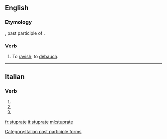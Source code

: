 ==English==

===Etymology===
{{etyl|la|en}} {{lena}} {{m|la|stupratus}}, past participle of {{m|la|stuprare||to ravish}}.

===Verb===
{{en-verb|stuprat}}

# {{lb|en|transitive|archaic}} To [[ravish]]; to [[debauch]].
#: {{rfquotek|Heywood}}

{{Webster 1913}}

----

==Italian==

===Verb===
{{head|it|verb form}}

# {{inflection of|stuprare||2|p|pres|indc|lang=it}}
# {{inflection of|stuprare||2|p|impr|lang=it}}
# {{feminine plural of|stuprato|lang=it}}

[[Category:Italian past participle forms]]

[[fr:stuprate]]
[[it:stuprate]]
[[ml:stuprate]]